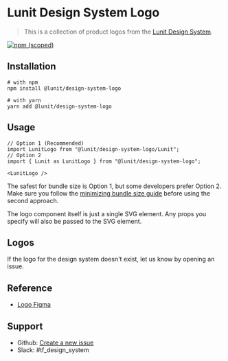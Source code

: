
<Meta of={LogoStories} />

# Lunit Design System Logo

> This is a collection of product logos from the [Lunit Design System](https://www.figma.com/file/tlomwt8dT0GWikKqzYH7TO/Lunit_Icons_v1.1.0?type=design&node-id=9065-96277&mode=design&t=SOt7e3SaZK7gN6Z2-11).

[![npm (scoped)](https://img.shields.io/npm/v/@lunit/design-system-logo)](https://www.npmjs.com/package/@lunit/design-system-logo)

## Installation

```shell
# with npm
npm install @lunit/design-system-logo

# with yarn
yarn add @lunit/design-system-logo
```

## Usage

```tsx
// Option 1 (Recommended)
import LunitLogo from "@lunit/design-system-logo/Lunit";
// Option 2
import { Lunit as LunitLogo } from "@lunit/design-system-logo";

<LunitLogo />
```

The safest for bundle size is Option 1, but some developers prefer Option 2. Make sure you follow the [minimizing bundle size guide](https://mui.com/material-ui/guides/minimizing-bundle-size/#option-2) before using the second approach.

The logo component itself is just a single SVG element. Any props you specify will also be passed to the SVG element.

<Canvas of={LogoStories.CustomStyleLogo} sourceState="shown" />

## Logos

<Canvas of={LogoStories.AllLogos} sourceState="none" />

If the logo for the design system doesn't exist, let us know by opening an issue.

## Reference

- [Logo Figma](https://www.figma.com/file/tlomwt8dT0GWikKqzYH7TO/Lunit_Icons_v1.1.0?type=design&node-id=9065-96277&mode=design&t=SOt7e3SaZK7gN6Z2-11)

## Support

- Github: [Create a new issue](https://github.com/lunit-io/design-system/issues/new)
- Slack: #tf_design_system
